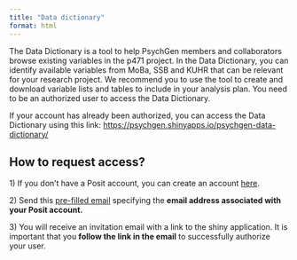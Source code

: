 ```yaml
---
title: "Data dictionary"
format: html
---
```


The Data Dictionary is a tool to help PsychGen members and collaborators browse existing variables in the p471 project. In the Data Dictionary, you can identify available variables from MoBa, SSB and KUHR that can be relevant for your research project. We recommend you to use the tool to create and download variable lists and tables to include in your analysis plan. You need to be an authorized user to access the Data Dictionary.

If your account has already been authorized, you can access the Data Dictionary using this link: <https://psychgen.shinyapps.io/psychgen-data-dictionary/>

::: callout-important
# How to request access?

1\) If you don't have a Posit account, you can create an account [here](https://login.shinyapps.io/register?redirect=%2Foauth%2Fauthorize%3Fclient_id%3Drstudio-shinyapps%26redirect_uri%3Dhttps%253A%252F%252Fwww.shinyapps.io%252Fauth%252Foauth%252Ftoken%26response_type%3Dcode%26scopes%3D%252A%26show_auth%3D0).

2\) Send this [pre-filled email](mailto:Laurie%20Hannigan%20%3CLaurie.Hannigan@fhi.no%3E;%20Stian%20Barbo%20Valand%20%3CStianBarbo.Valand@fhi.no%3E;%20Alejandra%20Martinez%20Sanchez%20%3CAlejandra.Martinez.Sanchez@fhi.no%3E;%20Laura%20Hegemann%20%3CLaura.Elizabeth.Hegemann@fhi.no%3E?subject=Data%20Dictionary%20Access%20Request%20&body=Hi%2C%20%0AI%20want%20to%20request%20access%20to%20the%20Data%20Dictionary%20tool.%0A%0AEmail%20address%20-Posit%20account%3A%20) specifying the **email address associated with your Posit account.**

3\) You will receive an invitation email with a link to the shiny application. It is important that you **follow the link in the email** to successfully authorize your user.
:::
